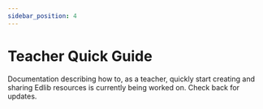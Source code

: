 ```yaml
---
sidebar_position: 4
---
```


# Teacher Quick Guide

Documentation describing how to, as a teacher, quickly start creating and sharing Edlib resources is currently being worked on. Check back for updates.